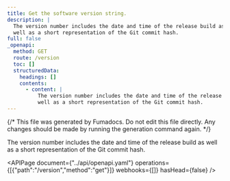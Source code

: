 ```yaml
---
title: Get the software version string.
description: |
  The version number includes the date and time of the release build as
  well as a short representation of the Git commit hash.
full: false
_openapi:
  method: GET
  route: /version
  toc: []
  structuredData:
    headings: []
    contents:
      - content: |
          The version number includes the date and time of the release build as
          well as a short representation of the Git commit hash.
---
```


{/* This file was generated by Fumadocs. Do not edit this file directly. Any changes should be made by running the generation command again. */}

The version number includes the date and time of the release build as
well as a short representation of the Git commit hash.


<APIPage document={"../api/openapi.yaml"} operations={[{"path":"/version","method":"get"}]} webhooks={[]} hasHead={false} />
